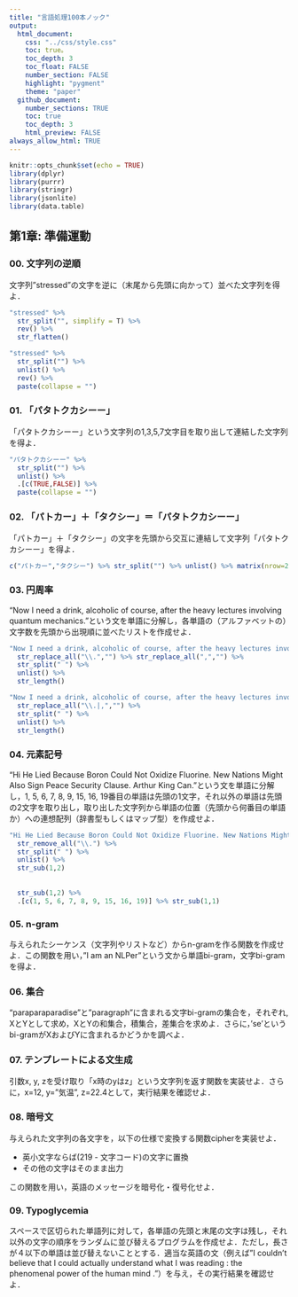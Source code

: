```yaml
---
title: "言語処理100本ノック"
output: 
  html_document:
    css: "../css/style.css"
    toc: true。
    toc_depth: 3
    toc_float: FALSE
    number_section: FALSE
    highlight: "pygment"
    theme: "paper"
  github_document:
    number_sections: TRUE
    toc: true
    toc_depth: 3
    html_preview: FALSE
always_allow_html: TRUE
---
```


```r
knitr::opts_chunk$set(echo = TRUE)
library(dplyr)
library(purrr)
library(stringr)
library(jsonlite)
library(data.table)
```

## 第1章: 準備運動

### 00. 文字列の逆順

文字列”stressed”の文字を逆に（末尾から先頭に向かって）並べた文字列を得よ．

```r
"stressed" %>% 
  str_split("", simplify = T) %>%
  rev() %>% 
  str_flatten()
```

```r
"stressed" %>% 
  str_split("") %>% 
  unlist() %>% 
  rev() %>%
  paste(collapse = "")
```


### 01. 「パタトクカシーー」

「パタトクカシーー」という文字列の1,3,5,7文字目を取り出して連結した文字列を得よ．

```r
"パタトクカシーー" %>% 
  str_split("") %>% 
  unlist() %>%
  .[c(TRUE,FALSE)] %>% 
  paste(collapse = "")
```

### 02. 「パトカー」＋「タクシー」＝「パタトクカシーー」

「パトカー」＋「タクシー」の文字を先頭から交互に連結して文字列「パタトクカシーー」を得よ．

```r
c("パトカー","タクシー") %>% str_split("") %>% unlist() %>% matrix(nrow=2, byrow=T) %>% paste(collapse = "")
```


### 03. 円周率

“Now I need a drink, alcoholic of course, after the heavy lectures involving quantum mechanics.”という文を単語に分解し，各単語の（アルファベットの）文字数を先頭から出現順に並べたリストを作成せよ．

```r
"Now I need a drink, alcoholic of course, after the heavy lectures involving quantum mechanics." %>% 
  str_replace_all("\\.","") %>% str_replace_all(",","") %>% 
  str_split(" ") %>%
  unlist() %>% 
  str_length()
```

```r
"Now I need a drink, alcoholic of course, after the heavy lectures involving quantum mechanics." %>% 
  str_replace_all("\\.|,","") %>%
  str_split(" ") %>%
  unlist() %>% 
  str_length()
```

### 04. 元素記号

“Hi He Lied Because Boron Could Not Oxidize Fluorine. New Nations Might Also Sign Peace Security Clause. Arthur King Can.”という文を単語に分解し，1, 5, 6, 7, 8, 9, 15, 16, 19番目の単語は先頭の1文字，それ以外の単語は先頭の2文字を取り出し，取り出した文字列から単語の位置（先頭から何番目の単語か）への連想配列（辞書型もしくはマップ型）を作成せよ．

```r
"Hi He Lied Because Boron Could Not Oxidize Fluorine. New Nations Might Also Sign Peace Security Clause. Arthur King Can." %>% 
  str_remove_all("\\.") %>% 
  str_split(" ") %>% 
  unlist() %>%
  str_sub(1,2)
  
  
  str_sub(1,2) %>%
  .[c(1, 5, 6, 7, 8, 9, 15, 16, 19)] %>% str_sub(1,1)
```

### 05. n-gram

与えられたシーケンス（文字列やリストなど）からn-gramを作る関数を作成せよ．この関数を用い，”I am an NLPer”という文から単語bi-gram，文字bi-gramを得よ．

### 06. 集合

“paraparaparadise”と”paragraph”に含まれる文字bi-gramの集合を，それぞれ, XとYとして求め，XとYの和集合，積集合，差集合を求めよ．さらに，’se’というbi-gramがXおよびYに含まれるかどうかを調べよ．
 
### 07. テンプレートによる文生成

引数x, y, zを受け取り「x時のyはz」という文字列を返す関数を実装せよ．さらに，x=12, y=”気温”, z=22.4として，実行結果を確認せよ．

### 08. 暗号文

与えられた文字列の各文字を，以下の仕様で変換する関数cipherを実装せよ．

- 英小文字ならば(219 - 文字コード)の文字に置換
- その他の文字はそのまま出力

この関数を用い，英語のメッセージを暗号化・復号化せよ．

### 09. Typoglycemia

スペースで区切られた単語列に対して，各単語の先頭と末尾の文字は残し，それ以外の文字の順序をランダムに並び替えるプログラムを作成せよ．ただし，長さが４以下の単語は並び替えないこととする．適当な英語の文（例えば”I couldn’t believe that I could actually understand what I was reading : the phenomenal power of the human mind .”）を与え，その実行結果を確認せよ．